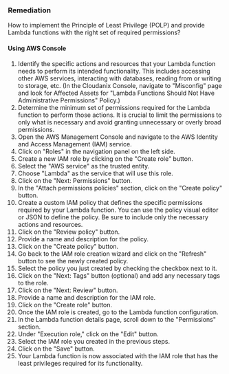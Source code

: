 ### Remediation

How to implement the Principle of Least Privilege (POLP) and provide Lambda functions with the right set of required permissions?

#### Using AWS Console

1. Identify the specific actions and resources that your Lambda function needs to perform its intended functionality. This includes accessing other AWS services, interacting with databases, reading from or writing to storage, etc.
    (In the Cloudanix Console, navigate to "Misconfig" page and look for Affected Assets for "Lambda Functions Should Not Have Administrative Permissions" Policy.)
2. Determine the minimum set of permissions required for the Lambda function to perform those actions. It is crucial to limit the permissions to only what is necessary and avoid granting unnecessary or overly broad permissions.
3. Open the AWS Management Console and navigate to the AWS Identity and Access Management (IAM) service.
4. Click on "Roles" in the navigation panel on the left side.
5. Create a new IAM role by clicking on the "Create role" button.
6. Select the "AWS service" as the trusted entity.
7. Choose "Lambda" as the service that will use this role.
8. Click on the "Next: Permissions" button.
9. In the "Attach permissions policies" section, click on the "Create policy" button.
10. Create a custom IAM policy that defines the specific permissions required by your Lambda function. You can use the policy visual editor or JSON to define the policy. Be sure to include only the necessary actions and resources.
11. Click on the "Review policy" button.
12. Provide a name and description for the policy.
13. Click on the "Create policy" button.
14. Go back to the IAM role creation wizard and click on the "Refresh" button to see the newly created policy.
15. Select the policy you just created by checking the checkbox next to it.
16. Click on the "Next: Tags" button (optional) and add any necessary tags to the role.
17. Click on the "Next: Review" button.
18. Provide a name and description for the IAM role.
19. Click on the "Create role" button.
20. Once the IAM role is created, go to the Lambda function configuration.
21. In the Lambda function details page, scroll down to the "Permissions" section.
22. Under "Execution role," click on the "Edit" button.
23. Select the IAM role you created in the previous steps.
24. Click on the "Save" button.
25. Your Lambda function is now associated with the IAM role that has the least privileges required for its functionality.

